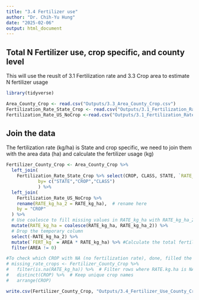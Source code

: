 ```yaml
---
title: "3.4 Fertilizer use"
author: "Dr. Chih-Yu Hung"
date: "2025-02-06"
output: html_document
---
```


## Total N Fertilizer use, crop specific, and county level

This will use the reuslt of 3.1 Fertilization rate and 3.3 Crop area to estimate N fertilizer usage


```r
library(tidyverse)

Area_County_Crop <- read.csv("Outputs/3.3_Area_County_Crop.csv")
Fertilization_Rate_State_Crop <- read.csv("Outputs/3.1_Fertilization_Rate_State_Crop.csv")
Fertilization_Rate_US_NoCrop <-read.csv("Outputs/3.1_Fertilization_Rate_US_NoCrop.csv")

```


## Join the data

The fertilization rate (kg/ha) is State and crop specific, we need to join them with the area data (ha) and calculate the fertilizer usage (kg)

```r

Fertilizer_County_Crop <- Area_County_Crop %>%
  left_join(
    Fertilization_Rate_State_Crop %>% select(CROP, CLASS, STATE, `RATE_kg_ha`),
            by= c("STATE","CROP","CLASS") 
            ) %>%
  left_join(
    Fertilization_Rate_US_NoCrop %>%
    rename(RATE_kg_ha_2 = RATE_kg_ha),  # rename here
    by = "CROP"
  ) %>%
  # Use coalesce to fill missing values in RATE_kg_ha with RATE_kg_ha_2
  mutate(RATE_kg_ha = coalesce(RATE_kg_ha, RATE_kg_ha_2)) %>%
  # Drop the temporary column
  select(-RATE_kg_ha_2) %>% 
  mutate(`FERT_kg` = AREA * RATE_kg_ha) %>% #Calculate the total fertilizer used
  filter(AREA != 0)

#To check which CROP with NA (no fertilization rate), done, filled the data gap with 3.1_Fertilization_Rate_US_NoCrop
# missing_rate_crops <- Fertilizer_County_Crop %>%
#   filter(is.na(RATE_kg_ha)) %>%  # Filter rows where RATE.kg.ha is NA
#   distinct(CROP) %>%  # Keep unique crop names
#   arrange(CROP)  

write.csv(Fertilizer_County_Crop, "Outputs/3.4_Fertilizer_Use_County_Crop.csv", row.names = FALSE)
```



